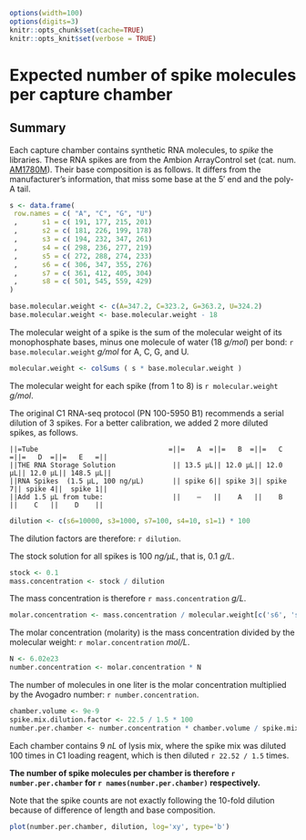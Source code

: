 ```r
options(width=100)
options(digits=3)
knitr::opts_chunk$set(cache=TRUE)
knitr::opts_knit$set(verbose = TRUE)
```

Expected number of spike molecules per capture chamber
======================================================

Summary
-------

Each capture chamber contains synthetic RNA molecules, to _spike_ the
libraries.  These RNA spikes are from the Ambion ArrayControl set (cat. num.
[AM1780M](http://www.lifetechnologies.com/order/catalog/product/AM1780M)).
Their base composition is as follows.  It differs from the manufacturer's
information, that miss some base at the 5′ end and the poly-A tail.

```r
s <- data.frame(
 row.names = c( "A", "C", "G", "U")
 ,      s1 = c( 191, 177, 215, 201)
 ,      s2 = c( 181, 226, 199, 178)
 ,      s3 = c( 194, 232, 347, 261)
 ,      s4 = c( 298, 236, 277, 219)
 ,      s5 = c( 272, 288, 274, 233)
 ,      s6 = c( 306, 347, 355, 276)
 ,      s7 = c( 361, 412, 405, 304)
 ,      s8 = c( 501, 545, 559, 429)
)
```

```r
base.molecular.weight <- c(A=347.2, C=323.2, G=363.2, U=324.2)
base.molecular.weight <- base.molecular.weight - 18
```

The molecular weight of a spike is the sum of the molecular weight of its
monophosphate bases, minus one molecule of water (18 _g/mol_) per bond:
`r base.molecular.weight` _g/mol_ for A, C, G, and U.

```r
molecular.weight <- colSums ( s * base.molecular.weight )
```

The molecular weight for each spike (from 1 to 8) is `r molecular.weight` _g/mol_.

The original C1 RNA-seq protocol (PN 100-5950 B1) recommends a serial dilution
of 3 spikes.  For a better calibration, we added 2 more diluted spikes, as
follows.

```
||=Tube                                =||=   A  =||=   B  =||=   C  =||=   D  =||=   E   =||
||THE RNA Storage Solution              || 13.5 μL|| 12.0 μL|| 12.0 μL|| 12.0 μL|| 148.5 μL||
||RNA Spikes  (1.5 μL, 100 ng/μL)       || spike 6|| spike 3|| spike 7|| spike 4||  spike 1||
||Add 1.5 μL from tube:                 ||    —   ||    A   ||    B   ||    C   ||    D    ||
```


```r
dilution <- c(s6=10000, s3=1000, s7=100, s4=10, s1=1) * 100
```

The dilution factors are therefore: `r dilution`.

The stock solution for all spikes is 100 _ng/μL_, that is, 0.1 _g/L_.

```r
stock <- 0.1
mass.concentration <- stock / dilution
```

The mass concentration is therefore `r mass.concentration` _g/L_.

```r
molar.concentration <- mass.concentration / molecular.weight[c('s6', 's3', 's7', 's4', 's1')]
```

The molar concentration (molarity) is the mass concentration divided by the
molecular weight: `r molar.concentration` _mol/L_.

```r
N <- 6.02e23
number.concentration <- molar.concentration * N
```

The number of molecules in one liter is the molar concentration multiplied by
the Avogadro number: `r number.concentration`.

```r
chamber.volume <- 9e-9
spike.mix.dilution.factor <- 22.5 / 1.5 * 100
number.per.chamber <- number.concentration * chamber.volume / spike.mix.dilution.factor
```

Each chamber contains 9 _nL_ of lysis mix, where the spike mix was diluted 100
times in C1 loading reagent, which is then diluted `r 22.52 / 1.5` times.

**The number of spike molecules per chamber is therefore `r number.per.chamber`
for `r names(number.per.chamber)` respectively.**

Note that the spike counts are not exactly following the 10-fold dilution
because of difference of length and base composition.

```r
plot(number.per.chamber, dilution, log='xy', type='b')
```

